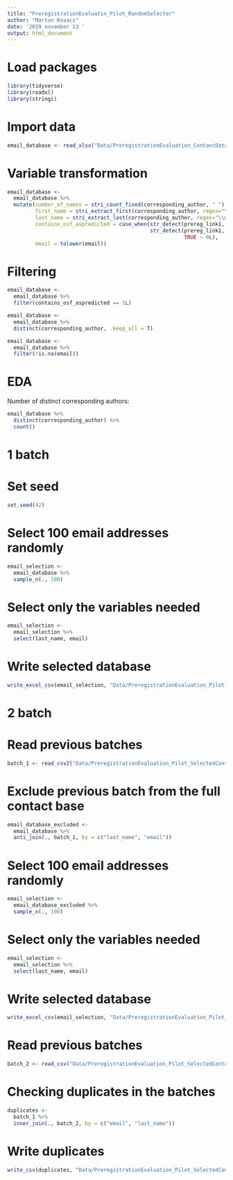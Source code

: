 ```yaml
---
title: "PreregistrationEvaluatin_Pilot_RandomSelecter"
author: "Marton Kovacs"
date: '2019 november 13 '
output: html_document
---
```


# Load packages

```r
library(tidyverse)
library(readxl)
library(stringi)
```

# Import data

```r
email_database <- read_xlsx("Data/PreregistrationEvaluation_ContancDatabase.xlsx", sheet = 1)
```

# Variable transformation

```r
email_database <-
  email_database %>% 
  mutate(number_of_names = stri_count_fixed(corresponding_author, " "),
         first_name = stri_extract_first(corresponding_author, regex="\\w+"),
         last_name = stri_extract_last(corresponding_author, regex="\\w+"),
         contains_osf_aspredicted = case_when(str_detect(prereg_link1, pattern = "osf") ~ 1L,
                                              str_detect(prereg_link1, pattern = "aspredicted") ~ 1L,     
                                                         TRUE ~ 0L),
         email = tolower(email))
```

# Filtering

```r
email_database <-
  email_database %>%
  filter(contains_osf_aspredicted == 1L)
```

```r
email_database <-
  email_database %>%
  distinct(corresponding_author, .keep_all = T)
```

```r
email_database <-
  email_database %>%
  filter(!is.na(email))
```

# EDA

Number of distinct corresponding authors:

```r
email_database %>% 
  distinct(corresponding_author) %>% 
  count()
```

# 1 batch
# Set seed

```r
set.seed(42)
```

# Select 100 email addresses randomly

```r
email_selection <- 
  email_database %>% 
  sample_n(., 100)
```

# Select only the variables needed

```r
email_selection <- 
  email_selection %>% 
  select(last_name, email)
```

# Write selected database

```r
write_excel_csv(email_selection, "Data/PreregistrationEvaluation_Pilot_SelectedContacts.csv")
```

# 2 batch
# Read previous batches

```r
batch_1 <- read_csv2("Data/PreregistrationEvaluation_Pilot_SelectedContacts.csv")
```

# Exclude previous batch from the full contact base

```r
email_database_excluded <- 
  email_database %>% 
  anti_join(., batch_1, by = c("last_name", "email"))
```

# Select 100 email addresses randomly

```r
email_selection <- 
  email_database_excluded %>% 
  sample_n(., 100)
```

# Select only the variables needed

```r
email_selection <- 
  email_selection %>% 
  select(last_name, email)
```

# Write selected database

```r
write_excel_csv(email_selection, "Data/PreregistrationEvaluation_Pilot_SelectedContacts_Batch2.csv")
```

# Read previous batches

```r
batch_2 <- read_csv("Data/PreregistrationEvaluation_Pilot_SelectedContacts_Batch2.csv")
```

# Checking duplicates in the batches

```r
duplicates <- 
  batch_1 %>% 
  inner_join(., batch_2, by = c("email", "last_name"))
```

# Write duplicates

```r
write_csv(duplicates, "Data/PreregistrationEvaluation_Pilot_SelectedContacts_Duplicates.csv")
```